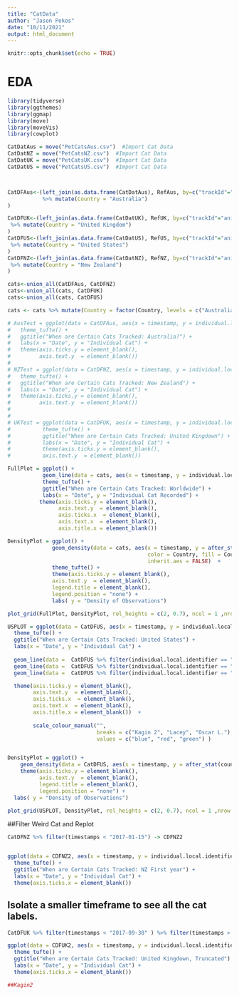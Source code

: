 ```yaml
---
title: "CatData"
author: "Jason Pekos"
date: "10/11/2021"
output: html_document
---
```


```r
knitr::opts_chunk$set(echo = TRUE)
```

# EDA

```r
library(tidyverse)
library(ggthemes)
library(ggmap)
library(move)
library(moveVis)
library(cowplot)

CatDatAus = move("PetCatsAus.csv")  #Import Cat Data
CatDatNZ = move("PetCatsNZ.csv")  #Import Cat Data
CatDatUK = move("PetCatsUK.csv")  #Import Cat Data
CatDatUS = move("PetCatsUS.csv")  #Import Cat Data



CatDFAus<-(left_join(as.data.frame(CatDatAus), RefAus, by=c("trackId"="animal.id"))
           %>% mutate(Country = "Australia")
)

CatDFUK<-(left_join(as.data.frame(CatDatUK), RefUK, by=c("trackId"="animal.id"))
 %>% mutate(Country = "United Kingdom")
)
CatDFUS<-(left_join(as.data.frame(CatDatUS), RefUS, by=c("trackId"="animal.id"))
 %>% mutate(Country = "United States")
)
CatDFNZ<-(left_join(as.data.frame(CatDatNZ), RefNZ, by=c("trackId"="animal.id"))
 %>% mutate(Country = "New Zealand")
)

```

```r
cats<-union_all(CatDFAus, CatDFNZ)
cats<-union_all(cats, CatDFUK)
cats<-union_all(cats, CatDFUS)

cats <- cats %>% mutate(Country = factor(Country, levels = c("Australia", "New Zealand", "United Kingdom", "United States"))) %>%  arrange(desc(Country))

# AusTest = ggplot(data = CatDFAus, aes(x = timestamp, y = individual.local.identifier)) + geom_line() +
#   theme_tufte() +
#   ggtitle("When are Certain Cats Tracked: Australia?") +
#   labs(x = "Date", y = "Individual Cat") +
#   theme(axis.ticks.y = element_blank(), 
#         axis.text.y  = element_blank())
# 
# NZTest = ggplot(data = CatDFNZ, aes(x = timestamp, y = individual.local.identifier)) + geom_line() +
#   theme_tufte() +
#   ggtitle("When are Certain Cats Tracked: New Zealand") +
#   labs(x = "Date", y = "Individual Cat") +
#   theme(axis.ticks.y = element_blank(), 
#         axis.text.y  = element_blank())
# 
# 
# UKTest = ggplot(data = CatDFUK, aes(x = timestamp, y = individual.local.identifier)) + geom_line() +
#          theme_tufte() +
#          ggtitle("When are Certain Cats Tracked: United Kingdown") +
#          labs(x = "Date", y = "Individual Cat") +
#          theme(axis.ticks.y = element_blank(), 
#          axis.text.y  = element_blank())

FullPlot = ggplot() +
           geom_line(data = cats, aes(x = timestamp, y = individual.local.identifier, color = Country)) +     
           theme_tufte() +
           ggtitle("When are Certain Cats Tracked: Worldwide") +
           labs(x = "Date", y = "Individual Cat Recorded") +
          theme(axis.ticks.y = element_blank(), 
                axis.text.y  = element_blank(),
                axis.ticks.x  = element_blank(),
                axis.text.x  = element_blank(),
                axis.title.x = element_blank()) 

DensityPlot = ggplot() +
              geom_density(data = cats, aes(x = timestamp, y = after_stat(count),
                                            color = Country, fill = Country),
                                            inherit.aes = FALSE)  +
              theme_tufte() +
              theme(axis.ticks.y = element_blank(), 
              axis.text.y  = element_blank(),
              legend.title = element_blank(),
              legend.position = "none") +
              labs( y = "Density of Observations")

plot_grid(FullPlot, DensityPlot, rel_heights = c(2, 0.7), ncol = 1 ,nrow = 2, align = "v")


```




```r

USPLOT = ggplot(data = CatDFUS, aes(x = timestamp, y = individual.local.identifier)) + geom_line() +
  theme_tufte() +
  ggtitle("When are Certain Cats Tracked: United States") +
  labs(x = "Date", y = "Individual Cat") +
  
  geom_line(data =  CatDFUS %>% filter(individual.local.identifier == "Kagin2" ), aes(color = "Kagin 2"))+
  geom_line(data =  CatDFUS %>% filter(individual.local.identifier == "Lacey" ), aes(color = "Lacey"))+
  geom_line(data =  CatDFUS %>% filter(individual.local.identifier == "Oscar.L" ), aes(color = "Oscar L."))+

  theme(axis.ticks.y = element_blank(), 
        axis.text.y  = element_blank(),
        axis.ticks.x  = element_blank(),
        axis.text.x  = element_blank(),
        axis.title.x = element_blank())  + 
  
        scale_colour_manual("", 
                            breaks = c("Kagin 2", "Lacey", "Oscar L."),
                            values = c("blue", "red", "green") )


DensityPlot = ggplot() +
    geom_density(data = CatDFUS, aes(x = timestamp, y = after_stat(count)), inherit.aes = FALSE)  +          theme_tufte() +
    theme(axis.ticks.y = element_blank(), 
          axis.text.y  = element_blank(),
          legend.title = element_blank(),
          legend.position = "none") +
  labs( y = "Density of Observations")

plot_grid(USPLOT, DensityPlot, rel_heights = c(2, 0.7), ncol = 1 ,nrow = 2, align = "v")

```



##Filter Weird Cat and Replot


```r

CatDFNZ %>% filter(timestamps < "2017-01-15") -> CDFNZ2


ggplot(data = CDFNZ2, aes(x = timestamp, y = individual.local.identifier)) + geom_line() +
  theme_tufte() +
  ggtitle("When are Certain Cats Tracked: NZ First year") +
  labs(x = "Date", y = "Individual Cat") +
  theme(axis.ticks.x = element_blank())


```

## Isolate a smaller timeframe to see all the cat labels.

```r
CatDFUK %>% filter(timestamps < "2017-09-30" ) %>% filter(timestamps > "2017-09-20")  ->CDFUK2

ggplot(data = CDFUK2, aes(x = timestamp, y = individual.local.identifier)) + geom_line() +
  theme_tufte() +
  ggtitle("When are Certain Cats Tracked: United Kingdown, Truncated") +
  labs(x = "Date", y = "Individual Cat") +
  theme(axis.ticks.x = element_blank())

##Kagin2
```

```r


```

